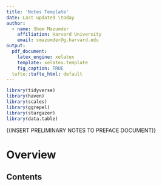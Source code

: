 ```yaml
---
title: 'Notes Template'
date: Last updated \today
author:
  - name: Shom Mazumder
    affiliation: Harvard University
    email: smazumder@g.harvard.edu
output:
  pdf_document:
    latex_engine: xelatex
    template: xelatex.template
    fig_caption: TRUE
  tufte::tufte_html: default
---
```

  
  
  
```r
library(tidyverse)
library(haven)
library(scales)
library(ggrepel)
library(stargazer)
library(data.table)
```


\footnotesize{\noindent (INSERT PRELIMINARY NOTES TO PREFACE DOCUMENT)}

\normalsize

# Overview


## Contents
\tableofcontents

